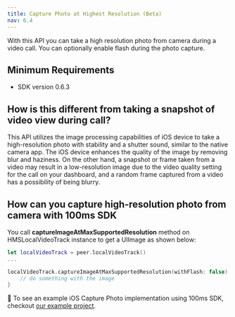 ```yaml
---
title: Capture Photo at Highest Resolution (Beta)
nav: 6.4
---
```


With this API you can take a high resolution photo from camera during a video call. You can optionally enable flash during the photo capture.

## Minimum Requirements

-   SDK version 0.6.3

## How is this different from taking a snapshot of video view during call?

This API utilizes the image processing capabilities of iOS device to take a high-resolution photo with stability and a shutter sound, similar to the native camera app. The iOS device enhances the quality of the image by removing blur and haziness. On the other hand, a snapshot or frame taken from a video may result in a low-resolution image due to the video quality setting for the call on your dashboard, and a random frame captured from a video has a possibility of being blurry.

## How can you capture high-resolution photo from camera with 100ms SDK

You call **captureImageAtMaxSupportedResolution** method on HMSLocalVideoTrack instance to get a UIImage as shown below:

```swift
let localVideoTrack = peer.localVideoTrack()
...

localVideoTrack.captureImageAtMaxSupportedResolution(withFlash: false) { image in
    // do something with the image
}
```

👀 To see an example iOS Capture Photo implementation using 100ms SDK, checkout [our example project](https://github.com/100mslive/100ms-ios-sdk/tree/main/Example).
